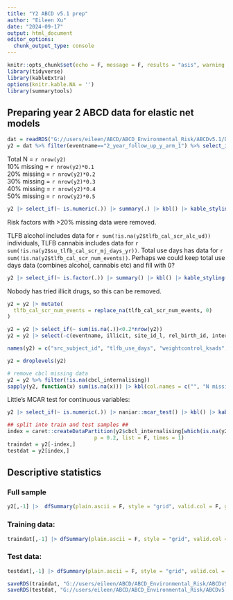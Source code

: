 ```yaml
---
title: "Y2 ABCD v5.1 prep"
author: "Eileen Xu"
date: "2024-09-17"
output: html_document
editor_options: 
  chunk_output_type: console
---
```


```r
knitr::opts_chunk$set(echo = F, message = F, results = "asis", warning = F)
library(tidyverse)
library(kableExtra)
options(knitr.kable.NA = '')
library(summarytools)
```

## Preparing year 2 ABCD data for elastic net models

```r
dat = readRDS("G://users/eileen/ABCD/ABCD_Environmental_Risk/ABCDv5.1/DATA/predictors_unrelatedIDs.rds")
y2 = dat %>% filter(eventname=="2_year_follow_up_y_arm_1") %>% select_if(~ !all(is.na(.))) |> droplevels()
```

Total N = `r nrow(y2)` \
10% missing = `r nrow(y2)*0.1` \
20% missing = `r nrow(y2)*0.2` \
30% missing = `r nrow(y2)*0.3` \
40% missing = `r nrow(y2)*0.4` \
50% missing = `r nrow(y2)*0.5` 

```r
y2 |> select_if(~ is.numeric(.)) |> summary(.) |> kbl() |> kable_styling()
```

Risk factors with >20% missing data were removed.

TLFB alcohol includes data for `r sum(!is.na(y2$tlfb_cal_scr_alc_ud))` individuals, TLFB cannabis includes data for `r sum(!is.na(y2$su_tlfb_cal_scr_mj_days_yr))`. Total use days has data for `r sum(!is.na(y2$tlfb_cal_scr_num_events))`. Perhaps we could keep total use days data (combines alcohol, cannabis etc) and fill with 0?

```r
y2 |> select_if(~ is.factor(.)) |> summary() |> kbl() |> kable_styling()
```

Nobody has tried illicit drugs, so this can be removed. 

```r
y2 = y2 |> mutate(
  tlfb_cal_scr_num_events = replace_na(tlfb_cal_scr_num_events, 0)
)

y2 = y2 |> select_if(~ sum(is.na(.))<0.2*nrow(y2))
y2 = y2 |> select(-c(eventname, illicit, site_id_l, rel_birth_id, interview_date, visit_type, gender_id))

names(y2) = c("src_subject_id", "tlfb_use_days", "weightcontrol_ksads", "witness_comm_violence", "death_loved_one", "witness_dv", "s_abuse", "p_abuse", "emot_abuse", "serious_accident", "bkfs_fruit", "bkfs_veg", "bkfs_fiber", "sleep_hrs", "bmi", "needed_food", "income", "parent_ed", "birthsex", "gender", "race_ethnicity", "area_depriv", "comm_safety", "discrimination", "days_active", "bullying_victim", "cyberbullying", "chronotype", "life_events", "fam_conflict", "p_monitoring", "eff_control", "p_depression", "agemths", "cbcl_internalising", "cbcl_dsm5_depress")

y2 = droplevels(y2)

# remove cbcl missing data
y2 = y2 %>% filter(!is.na(cbcl_internalising))
sapply(y2, function(x) sum(is.na(x))) |> kbl(col.names = c("", "N missing")) |> kable_styling() |> scroll_box()
```

Little's MCAR test for continuous variables:

```r
y2 |> select_if(~ is.numeric(.)) |> naniar::mcar_test() |> kbl() |> kable_styling()
```

```r
## split into train and test samples ##
index = caret::createDataPartition(y2$cbcl_internalising[which(is.na(y2$cbcl_internalising)==F)], 
                            p = 0.2, list = F, times = 1)
traindat = y2[-index,]
testdat = y2[index,]
```

## Descriptive statistics

### Full sample

```r
y2[,-1] |>  dfSummary(plain.ascii = F, style = "grid", valid.col = F, graph.col = T, varnumbers = F, tmp.img.dir = "/tmp", max.tbl.height = 300) |> print(method = "render")
```


### Training data:

```r
traindat[,-1] |> dfSummary(plain.ascii = F, style = "grid", valid.col = F, graph.col = T, varnumbers = F, tmp.img.dir = "/tmp", max.tbl.height = 300) |> print(method = "render")
```

### Test data:

```r
testdat[,-1] |> dfSummary(plain.ascii = F, style = "grid", valid.col = F, graph.col = T, varnumbers = F, tmp.img.dir = "/tmp", max.tbl.height = 300) |> print(method = "render")
```


```r
saveRDS(traindat, "G://users/eileen/ABCD/ABCD_Environmental_Risk/ABCDv5.1/DATA/y2_traindat.rds")
saveRDS(testdat, "G://users/eileen/ABCD/ABCD_Environmental_Risk/ABCDv5.1/DATA/y2_testdat.rds")
```

